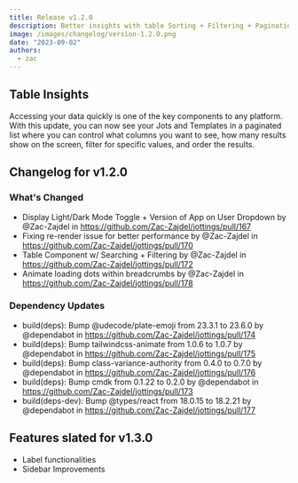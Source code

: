 ```yaml
---
title: Release v1.2.0
description: Better insights with table Sorting + Filtering + Pagination
image: /images/changelog/version-1.2.0.png
date: "2023-09-02"
authors:
  - zac
---
```


## Table Insights

Accessing your data quickly is one of the key components to any platform. With this update, you can now see your Jots and Templates in
a paginated list where you can control what columns you want to see, how many results show on the screen, filter for specific values, and
order the results.

## Changelog for v1.2.0

### What's Changed

- Display Light/Dark Mode Toggle + Version of App on User Dropdown by @Zac-Zajdel in https://github.com/Zac-Zajdel/jottings/pull/167
- Fixing re-render issue for better performance by @Zac-Zajdel in https://github.com/Zac-Zajdel/jottings/pull/170
- Table Component w/ Searching + Filtering by @Zac-Zajdel in https://github.com/Zac-Zajdel/jottings/pull/172
- Animate loading dots within breadcrumbs by @Zac-Zajdel in https://github.com/Zac-Zajdel/jottings/pull/178

### Dependency Updates

- build(deps): Bump @udecode/plate-emoji from 23.3.1 to 23.6.0 by @dependabot in https://github.com/Zac-Zajdel/jottings/pull/174
- build(deps): Bump tailwindcss-animate from 1.0.6 to 1.0.7 by @dependabot in https://github.com/Zac-Zajdel/jottings/pull/175
- build(deps): Bump class-variance-authority from 0.4.0 to 0.7.0 by @dependabot in https://github.com/Zac-Zajdel/jottings/pull/176
- build(deps): Bump cmdk from 0.1.22 to 0.2.0 by @dependabot in https://github.com/Zac-Zajdel/jottings/pull/173
- build(deps-dev): Bump @types/react from 18.0.15 to 18.2.21 by @dependabot in https://github.com/Zac-Zajdel/jottings/pull/177

## Features slated for v1.3.0

- Label functionalities
- Sidebar Improvements
